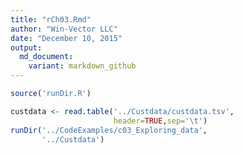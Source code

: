 ```yaml
---
title: "rCh03.Rmd"
author: "Win-Vector LLC"
date: "December 10, 2015"
output:
  md_document:
    variant: markdown_github
---
```


```r
source('runDir.R')
```

```r
custdata <- read.table('../Custdata/custdata.tsv',
                       header=TRUE,sep='\t')
runDir('../CodeExamples/c03_Exploring_data',
       '../Custdata')
```
